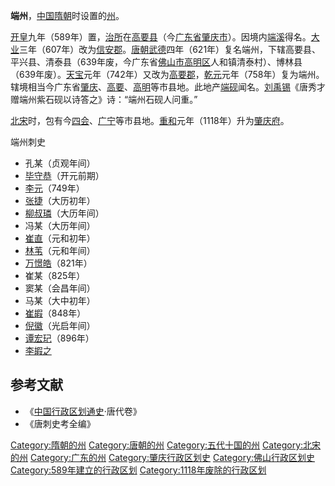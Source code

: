 '''端州'''，[[中国|中国]][[隋朝|隋朝]]时设置的[[州|州]]。

[[开皇|开皇]]九年（589年）置，[[治所|治所]]在[[高要县|高要县]]（今[[广东省|广东省]][[肇庆市|肇庆市]]）。因境内[[端溪|端溪]]得名。[[大业_(年号)|大业]]三年（607年）改为[[信安郡_(隋朝)|信安郡]]。[[唐朝|唐朝]][[武德|武德]]四年（621年）复名端州，下辖高要县、平兴县、清泰县（639年废，今广东省[[佛山市|佛山市]][[高明区|高明区]]人和镇清泰村）、博林县（639年废）。[[天宝_(唐朝)|天宝]]元年（742年）又改为[[高要郡|高要郡]]，[[乾元_(唐朝)|乾元]]元年（758年）复为端州。辖境相当今广东省[[肇庆市|肇庆]]、[[高要市|高要]]、[[高明区|高明]]等市县地。此地产[[端砚|端砚]]闻名。[[刘禹锡|刘禹锡]]《唐秀才赠端州紫石砚以诗答之》诗：“端州石砚人问重。”

[[北宋|北宋]]时，包有今[[四会市|四会]]、[[广宁县|广宁]]等市县地。[[重和|重和]]元年（1118年）升为[[肇庆府|肇庆府]]。

;端州刺史
*孔某（贞观年间）
*[[毕守恭|毕守恭]]（开元前期）
*[[李元|李元]]（749年）
*[[张捷|张捷]]（大历初年）
*[[柳叔璘|柳叔璘]]（大历年间）
*冯某（大历年间）
*[[崔直|崔直]]（元和初年）
*[[林苇|林苇]]（元和年间）
*[[万憬皓|万憬皓]]（821年）
*崔某（825年）
*窦某（会昌年间）
*马某（大中初年）
*[[崔嘏|崔嘏]]（848年）
*[[倪徽|倪徽]]（光启年间）
*[[谭宏玘|谭宏玘]]（896年）
*[[李嘏之|李嘏之]]
==参考文献==
{{reflist}}
* 《[[中国行政区划通史|中国行政区划通史]]·唐代卷》
* 《唐刺史考全编》

{{隋朝行政區劃|nocat}}
{{唐朝行政區劃|nocat}}
{{十國行政區劃|nocat}}
{{北宋行政区划|nocat}}
{{广东行政区划小作品}}
{{DEFAULTSORT:D}}
[[Category:隋朝的州|Category:隋朝的州]]
[[Category:唐朝的州|Category:唐朝的州]]
[[Category:五代十国的州|Category:五代十国的州]]
[[Category:北宋的州|Category:北宋的州]]
[[Category:广东的州|Category:广东的州]]
[[Category:肇庆行政区划史|Category:肇庆行政区划史]]
[[Category:佛山行政区划史|Category:佛山行政区划史]]
[[Category:589年建立的行政区划|Category:589年建立的行政区划]]
[[Category:1118年废除的行政区划|Category:1118年废除的行政区划]]